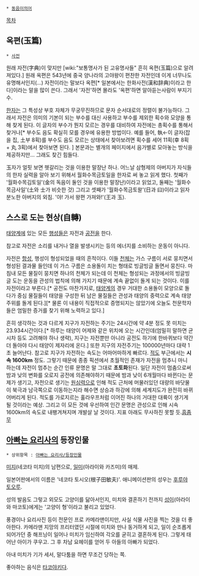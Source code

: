  * [[동음이의어]]

[[목차]]

== 옥편(玉篇) ==
 * [[사전]]

원래 자전(字典)이 맞지만 [wiki:"보통명사가 된 고유명사들" 흔히 옥편(玉篇)으로 알려져있다.] 원래 옥편은 543년에 중국 양나라의 고야왕이 편찬한 자전인데 이게 너무나도 유명해서인지(...) 자전이라는 말보다 옥편[* 일본에서는 한화사전(漢和辞典)이라고 한다]이라는 말을 많이 쓴다. 그래서 '자전'하면 몰라도 '옥편'하면 알아듣는사람이 부지기수.

[[한자]]는 그 특성상 부호 자체가 무궁무진하므로 문자 순서대로의 정렬이 불가능하다. 그래서 자전은 의미의 기본이 되는 부수를 대신 사용하고 부수를 제외한 획수와 모양을 통해 찾게 된다. 이 글자의 부수가 뭔지 모르는 경우를 대비하여 자전에는 총획수를 통해서 찾거나[* 부수도 음도 확실히 모를 경우에 유용한 방법이다. 예를 들어, 執←이 글자(잡을 집, 土부 8획)를 부수도 음도 모르는 상태에서 찾아보려면 획수를 세어 11획(幸 8획 + 丸 3획)에서 찾아보면 된다. ] 본문과는 별개의 페이지에서 음가별로 모아놓는 방식을 제공하지만... 그래도 찾긴 힘들다.

玉자가 얼핏 보면 헷갈리는 것을 이용한 말장난 하나. 어느날 삼형제의 아버지가 자식들의 한자 실력을 알아 보기 위해서 월화수목금토일을 한자로 써 놓고 읽게 했다. 첫째가 '월화수목김토일'(金의 독음이 둘인 것을 이용한 말장난)이라고 읽었고, 둘째는 '월화수목금사일'(土와 士가 비슷한 것) 그리고 셋째가 '월화수목금토왈'(日과 曰)이라고 읽자 분노한 아버지의 외침. '야! 가서 왕편 가져와!'(王과 玉).

== 스스로 도는 현상(自轉) ==

[[태양]]계에 있는 모든 [[행성]]들은 자전과 [[공전]]을 한다.

참고로 자전은 소리를 내거나 열을 발생시키는 등의 에너지를 소비하는 운동이 아니다.

자전은 [[항성]], 행성이 형성되었을 때의 흔적이다. 이들 [[천체]]는 가스 구름이 서로 뭉치면서 형성된 결과물 들인데 이 가스 구름은 소용돌이 치는 형태로 빙글빙글 돌면서 뭉친다. 마침내 모든 물질이 뭉치면 하나의 천체가 되는데 이 천체는 형성되는 과정에서의 빙글빙글 도는 운동을 관성의 법칙에 의해 가지기 때문에 계속 끝없이 돌게 되는 것이다. 이를 자전이라고 부른다.[* 공전도 마찬가지로, [[태양계]]의 경우 거대한 소용돌이 모양으로 돌다가 중심 물질들이 태양을 구성한 뒤 남은 물질들은 관성과 태양의 중력으로 계속 태양 주위를 돌게 된다.][* 물론 이 내용이 직접적으로 증명되지는 않았기에 오늘도 천문학자들은 엄밀한 증거를 찾기 위해 노력하고 있다.]

흔히 생각하는 것과 다르게 지구가 자전하는 주기는 24시간에 약 4분 정도 못 미치는 23.934시간이다.[* 하루는 태양이 어제와 같은 위치에 오는 시간인데(엄밀히 말하면 균시차 등도 고려해야 하나 생략), 지구는 자전뿐만 아니라 공전도 하기에 한바퀴보다 약간 더 돌아야 다시 태양이 제자리에 온다.] 또한 지구의 자전주기는 100000년마다 대략 1초 늘어난다. 참고로 지구가 자전하는 속도는 어마어마하게 빠르다. [[적도]] 부근에서는 '''시속 1600km''' 정도. 그렇기 때문에 종종 픽션에서 초월적인 존재가 자전을 멈추니 마니 하는데 자전이 멈추는 순간 인류 문명은 말 그대로 '''초토화'''된다. 일단 자전이 멈춤으로써 밤과 낮의 변화를 오로지 공전에 의존해야하기 때문에 밤과 낮이 6개월마다 바뀐다는 문제가 생기고, 자전으로 생기는 [[원심력]]으로 인해 적도 근처에 머물러있던 대량의 바닷물이 북극과 남극쪽으로 이동하는지라 해수면 상승과 하강에 의해 세계지도가 완전히 바뀌어버리게 된다. 적도를 가로지르는 훌라우프처럼 이어진 하나의 거대한 대륙이 생기게 될 것이라는 예상. 그리고 이 모든 것에 우선하여 인간 문명은 관성으로 인해 시속 1600km의 속도로 내팽겨쳐지며 개발살 날 것이다. 지표 아래도 무사하진 못할 듯.[[흠좀무]]
== [[아빠는 요리사]]의 등장인물 ==
 * 상위항목 : [[아빠는 요리사/등장인물]]

[[미지]](네코타 미치)의 남편으로, [[일미]](아라이와 카즈미)의 매제.

일본어판에서의 이름은 '네코타 토시오(根子田敏夫)'. 애니메이션판의 성우는 [[후루야 토오루]].

성의 발음도 그렇고 외모도 고양이를 닮아서인지, 미치와 결혼하기 전까지 [[성이]](아라이와 마코토)에게는 '고양이 형'이라고 불리고 있었다. 

풍경이나 요리사진 등이 전문인 프로 카메라맨이지만, 사실 식물 사진을 찍는 것을 더 좋아한다. 카메라맨 지망의 프리터였던 시절에 미치와 만나 동거하게 되고, 일이 순조롭게 되어가던 중 해프닝이 일어나 미치가 임신하여 각오를 굳히고 결혼하게 된다. 그렇게 태어난 아이가 쿠우고. 그 후 차남 요헤이를 얻어 두 아들의 아빠가 되었다.

아내 미치가 기가 세서, 말다툼을 하면 무조건 당하는 쪽. 

좋아하는 음식은 [[타코야키]]다.
